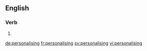 ==English==

===Verb===
{{head|en|present participle}}

# {{present participle of|personalise|lang=en}}

[[de:personalising]]
[[fr:personalising]]
[[sv:personalising]]
[[vi:personalising]]
